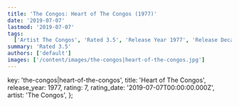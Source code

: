 ```yaml
---
title: 'The Congos: Heart of The Congos (1977)'
date: '2019-07-07'
lastmod: '2019-07-07'
tags:
  ['Artist The Congos', 'Rated 3.5', 'Release Year 1977', 'Release Decade 1970']
summary: 'Rated 3.5'
authors: ['default']
images: ['/content/images/the-congos|heart-of-the-congos.jpg']
---
```


  key: 'the-congos|heart-of-the-congos',
  title: 'Heart of The Congos',
  release_year: 1977,
  rating: 7,
  rating_date: '2019-07-07T00:00:00.000Z',
  artist: 'The Congos',
};

<MusicRating data={data} />
